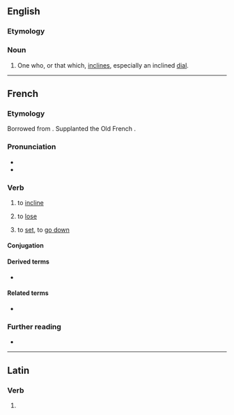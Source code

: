 ==English==

===Etymology===
{{suffix|en|incline|er}}

===Noun===
{{en-noun}}

# One who, or that which, [[incline]]s, especially an inclined [[dial]].

{{Webster 1913}}

----

==French==

===Etymology===
Borrowed from {{bor|fr|la|inclino|inclīnō, inclīnāre|incline, tilt}}. Supplanted the Old French {{m|fro|encliner}}.

===Pronunciation===
* {{fr-IPA}}
* {{audio|fr|Fr-incliner.ogg|Audio}}

===Verb===
{{fr-verb}}

# to [[incline]]
# {{lb|fr|reflexive}} to [[lose]]
# {{lb|fr|reflexive}} to [[set]], to [[go down]]

====Conjugation====
{{fr-conj-auto}}

====Derived terms====
* {{l|fr|inclinaison}}

====Related terms====
* {{l|fr|inclination}}

===Further reading===
* {{R:TLFi}}

----

==Latin==

===Verb===
{{la-verb-form|inclīner}}

# {{inflection of|la|inclīnō||1|s|pres|pasv|subj}}
